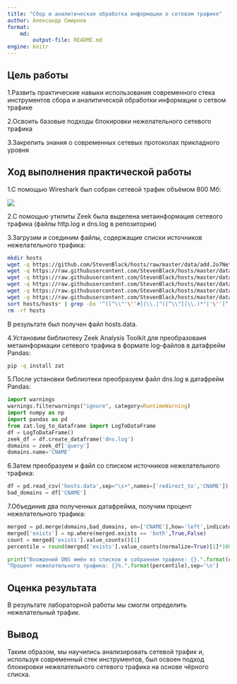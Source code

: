 ```yaml
---
title: "Сбор и аналитическая обработка информации о сетевом трафике"
author: Александр Смирнов
format: 
    md:
        output-file: README.md
engine: knitr
---
```


## Цель работы

1.Развить практические навыки использования современного стека инструментов сбора и аналитической обработки информации о сетвом трафике

2.Освоить базовые подходы блокировки нежелательного сетевого трафика

3.Закрепить знания о современных сетевых протоколах прикладного уровня

## Ход выполнения практической работы

1.C помощью Wireshark был собран сетевой трафик объёмом 800 Мб:

![](screenshots/1.png){fig-align="center"}

2.C помощью утилиты Zeek была выделена метаинформация сетевого трафика (файлы http.log и dns.log в репозитории)

3.Загрузим и соединим файлы, содержащие списки источников нежелательного трафика:
```bash
mkdir hosts
wget -q https://github.com/StevenBlack/hosts/raw/master/data/add.2o7Net/hosts -O hosts/hosts.1
wget -q https://raw.githubusercontent.com/StevenBlack/hosts/master/data/KADhosts/hosts -O hosts/hosts.2
wget -q https://raw.githubusercontent.com/StevenBlack/hosts/master/data/yoyo.org/hosts -O hosts/hosts.3
wget -q https://raw.githubusercontent.com/StevenBlack/hosts/master/data/tiuxo/hosts -O hosts/hosts.4
wget -q https://raw.githubusercontent.com/StevenBlack/hosts/master/data/URLHaus/hosts -O hosts/hosts.5
wget -q https://raw.githubusercontent.com/StevenBlack/hosts/master/data/mvps.org/hosts -O hosts/hosts.6
sort hosts/hosts* | grep -Eo '^([^\\"'\''#]|\\.|"([^\\"]|\\.)*"|'\''[^'\'']*'\'')*' | uniq > hosts.data
rm -rf hosts
```
    
В результате был получен файл hosts.data.

4.Установим библиотеку Zeek Analysis Toolkit для преобразоваия метаинформации сетевого трафика в формате log-файлов в датафрейм Pandas:
```bash
pip -q install zat
```

5.После установки библиотеки преобразуем файл dns.log в датафрейм Pandas:

```python
import warnings
warnings.filterwarnings("ignore", category=RuntimeWarning)
import numpy as np
import pandas as pd
from zat.log_to_dataframe import LogToDataFrame
df = LogToDataFrame()
zeek_df = df.create_dataframe('dns.log')
domains = zeek_df['query']
domains.name='CNAME'
```

6.Затем преобразуем и файл со списком источников нежелательного трафика:

```python
df = pd.read_csv('hosts.data',sep="\s+",names=['redirect_to','CNAME'])
bad_domains = df['CNAME']
```

7.Объединив два полученных датафрейма, получим процент нежелательного трафика:
```python
merged = pd.merge(domains,bad_domains, on=['CNAME'],how='left',indicator='exists')
merged['exists'] = np.where(merged.exists == 'both',True,False)
count = merged['exists'].value_counts()[1]
percentile = round(merged['exists'].value_counts(normalize=True)[1]*100,2)

print("Вхождений DNS имён из списков в собранном трафике: {}.".format(count),
"Процент нежелательного трафика: {}%.".format(percentile),sep='\n')
```

## Оценка результата

В результате лабораторной работы мы смогли определить нежелательный трафик.

## Вывод

Таким образом, мы научились анализировать сетевой трафик и, используя современный стек инструментов, был освоен подход блокировки нежелательного сетевого трафика на основе чёрного списка.